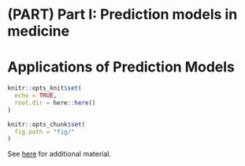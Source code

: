# (PART) Part I: Prediction models in medicine {-}

# Applications of Prediction Models {#applications}

```r
knitr::opts_knit$set(
  echo = TRUE,
  root.dir = here::here()
)

knitr::opts_chunk$set(
  fig.path = "fig/"
)
```

See [here](http://www.clinicalpredictionmodels.org/doku.php?id=additional:chapter02) for additional material.
